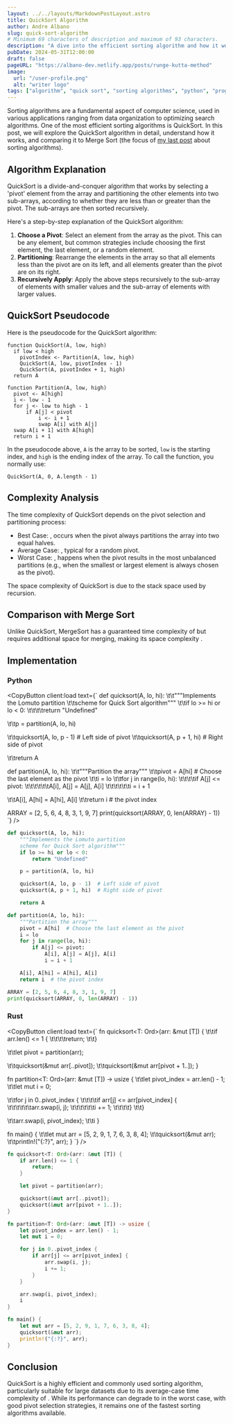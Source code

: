 ```yaml
---
layout: ../../layouts/MarkdownPostLayout.astro
title: QuickSort Algorithm
author: Andre Albano
slug: quick-sort-algorithm
# Minimum 69 characters of description and maximum of 93 characters.
description: "A dive into the efficient sorting algorithm and how it works."
pubDate: 2024-05-31T12:00:00
draft: false
pageURL: "https://albano-dev.netlify.app/posts/runge-kutta-method"
image:
  url: "/user-profile.png"
  alt: "writer logo"
tags: ["algorithm", "quick sort", "sorting algorithms", "python", "programming"]
---
```



Sorting algorithms are a fundamental aspect of computer science, used in various
applications ranging from data organization to optimizing search algorithms. One
of the most efficient sorting algorithms is QuickSort. In this post, we will explore
the QuickSort algorithm in detail, understand how it works, and comparing it to
Merge Sort (the focus of [my last post](/posts/merge-sort-algorithm) about sorting algorithms).

## Algorithm Explanation

QuickSort is a divide-and-conquer algorithm that works by selecting a 'pivot' element from the array
and partitioning the other elements into two sub-arrays, according to whether they are less than or
greater than the pivot. The sub-arrays are then sorted recursively.

Here's a step-by-step explanation of the QuickSort algorithm:

1. **Choose a Pivot**: Select an element from the array as the pivot. This can be any element, but common
   strategies include choosing the first element, the last element, or a random element.
2. **Partitioning**: Rearrange the elements in the array so that all elements less than the pivot are on its left,
   and all elements greater than the pivot are on its right.
3. **Recursively Apply**: Apply the above steps recursively to the sub-array of elements with smaller values
   and the sub-array of elements with larger values.

## QuickSort Pseudocode

Here is the pseudocode for the QuickSort algorithm:

```pseudocode
function QuickSort(A, low, high)
  if low < high
    pivotIndex <- Partition(A, low, high)
    QuickSort(A, low, pivotIndex - 1)
    QuickSort(A, pivotIndex + 1, high)
  return A

function Partition(A, low, high)
  pivot <- A[high]
  i <- low - 1
  for j <- low to high - 1
      if A[j] < pivot
          i <- i + 1
          swap A[i] with A[j]
  swap A[i + 1] with A[high]
  return i + 1
```

In the pseudocode above, `A` is the array to be sorted, `low` is the starting index,
and `high` is the ending index of the array. To call the function, you normally use:

```pseudocode
QuickSort(A, 0, A.length - 1)
```

## Complexity Analysis

The time complexity of QuickSort depends on the pivot selection and partitioning process:

- Best Case: <Latex f="O(n\log n)" />, occurs when the pivot always partitions the array into two equal halves.
- Average Case: <Latex f="O(n\log n)" />, typical for a random pivot.
- Worst Case: <Latex f="O(n^{2})" />, happens when the pivot results in the most unbalanced partitions
  (e.g., when the smallest or largest element is always chosen as the pivot).

The space complexity of QuickSort is <Latex f="O(\log n)" /> due to the stack space used by recursion.

## Comparison with Merge Sort

Unlike QuickSort, MergeSort has a guaranteed time complexity of <Latex f="O(n\log n)" /> but requires additional
space for merging, making its space complexity <Latex f="O(n)" />.

## Implementation

### Python

<CopyButton client:load text={`
def quicksort(A, lo, hi):
\t\t"""Implements the Lomuto partition
\t\tscheme for Quick Sort algorithm"""
\t\tif lo >= hi or lo < 0:
\t\t\t\treturn "Undefined"

\t\tp = partition(A, lo, hi)

\t\tquicksort(A, lo, p - 1) # Left side of pivot
\t\tquicksort(A, p + 1, hi) # Right side of pivot

\t\treturn A

def partition(A, lo, hi):
\t\t"""Partition the array"""
\t\tpivot = A[hi] # Choose the last element as the pivot
\t\ti = lo
\t\tfor j in range(lo, hi):
\t\t\t\tif A[j] <= pivot:
\t\t\t\t\t\tA[i], A[j] = A[j], A[i]
\t\t\t\t\t\ti = i + 1

\t\tA[i], A[hi] = A[hi], A[i]
\t\treturn i # the pivot index

ARRAY = [2, 5, 6, 4, 8, 3, 1, 9, 7]
print(quicksort(ARRAY, 0, len(ARRAY) - 1))
`} />

```python
def quicksort(A, lo, hi):
    """Implements the Lomuto partition
    scheme for Quick Sort algorithm"""
    if lo >= hi or lo < 0:
        return "Undefined"

    p = partition(A, lo, hi)

    quicksort(A, lo, p - 1)  # Left side of pivot
    quicksort(A, p + 1, hi)  # Right side of pivot

    return A

def partition(A, lo, hi):
    """Partition the array"""
    pivot = A[hi]  # Choose the last element as the pivot
    i = lo
    for j in range(lo, hi):
        if A[j] <= pivot:
            A[i], A[j] = A[j], A[i]
            i = i + 1

    A[i], A[hi] = A[hi], A[i]
    return i  # the pivot index

ARRAY = [2, 5, 6, 4, 8, 3, 1, 9, 7]
print(quicksort(ARRAY, 0, len(ARRAY) - 1))
```

### Rust

<CopyButton client:load text={`
fn quicksort<T: Ord>(arr: &mut [T]) {
\t\tif arr.len() <= 1 {
\t\t\t\treturn;
\t\t}

\t\tlet pivot = partition(arr);

\t\tquicksort(&mut arr[..pivot]);
\t\tquicksort(&mut arr[pivot + 1..]);
}

fn partition<T: Ord>(arr: &mut [T]) -> usize {
\t\tlet pivot_index = arr.len() - 1;
\t\tlet mut i = 0;

\t\tfor j in 0..pivot_index {
\t\t\t\tif arr[j] <= arr[pivot_index] {
\t\t\t\t\t\tarr.swap(i, j);
\t\t\t\t\t\ti += 1;
\t\t\t\t}
\t\t}

\t\tarr.swap(i, pivot_index);
\t\ti
}

fn main() {
\t\tlet mut arr = [5, 2, 9, 1, 7, 6, 3, 8, 4];
\t\tquicksort(&mut arr);
\t\tprintln!("{:?}", arr);
}
`} />

```rust
fn quicksort<T: Ord>(arr: &mut [T]) {
    if arr.len() <= 1 {
        return;
    }

    let pivot = partition(arr);

    quicksort(&mut arr[..pivot]);
    quicksort(&mut arr[pivot + 1..]);
}

fn partition<T: Ord>(arr: &mut [T]) -> usize {
    let pivot_index = arr.len() - 1;
    let mut i = 0;

    for j in 0..pivot_index {
        if arr[j] <= arr[pivot_index] {
            arr.swap(i, j);
            i += 1;
        }
    }

    arr.swap(i, pivot_index);
    i
}

fn main() {
    let mut arr = [5, 2, 9, 1, 7, 6, 3, 8, 4];
    quicksort(&mut arr);
    println!("{:?}", arr);
}
```

## Conclusion

QuickSort is a highly efficient and commonly used sorting algorithm, particularly
suitable for large datasets due to its average-case time complexity of <Latex f="O(n\log n)" />.
While its performance can degrade to <Latex f="O(n^{2})" /> in the worst case, with good pivot selection
strategies, it remains one of the fastest sorting algorithms available.
